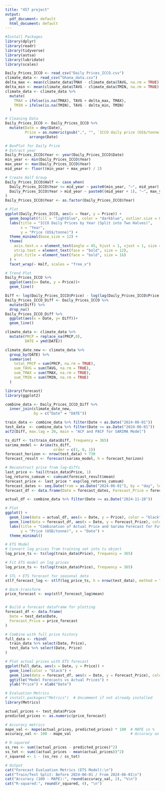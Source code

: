 ```yaml
---
title: "457 project"
output:
  pdf_document: default
  html_document: default
---
```


```r
#Install Packages
library(dplyr)
library(readr)
library(tidyverse)
library(astsa)
library(lubridate)
library(scales)

Daily_Prices_ICCO <- read_csv("Daily Prices_ICCO.csv")
climate_data <- read_csv("Ghana_data.csv")
delta_max <- mean(climate_data$TMAX - climate_data$TAVG, na.rm = TRUE)
delta_min <- mean(climate_data$TAVG - climate_data$TMIN, na.rm = TRUE)
climate_data <- climate_data %>%
  mutate(
    TMAX = ifelse(is.na(TMAX), TAVG + delta_max, TMAX),
    TMIN = ifelse(is.na(TMIN), TAVG - delta_min, TMIN)
  )
```


```r
# Cleaning Data
Daily_Prices_ICCO <- Daily_Prices_ICCO %>%
  mutate(Date = dmy(Date),
         Price = as.numeric(gsub(",", "", `ICCO daily price (US$/tonne)`))) %>%
           arrange(Date)

# BoxPlot for Daily Price
# Extract year
Daily_Prices_ICCO$Year <- year(Daily_Prices_ICCO$Date)
min_year <- min(Daily_Prices_ICCO$Year)
max_year <- max(Daily_Prices_ICCO$Year)
mid_year <- floor((min_year + max_year) / 2)

# Create Half Group
Daily_Prices_ICCO$Half <- case_when(
  Daily_Prices_ICCO$Year <= mid_year ~ paste0(min_year, "–", mid_year),
  Daily_Prices_ICCO$Year > mid_year ~ paste0((mid_year + 1), "–", max_year)
)
Daily_Prices_ICCO$Year <- as.factor(Daily_Prices_ICCO$Year)

# Plot
ggplot(Daily_Prices_ICCO, aes(x = Year, y = Price)) +
  geom_boxplot(fill = "lightblue", color = "darkblue", outlier.size = 0.8) +
  labs(title = "ICCO Daily Prices by Year (Split into Two Halves)",
       x = "Year",
       y = "Price (US$/tonne)") +
  theme_minimal(base_size = 12) +
  theme(
    axis.text.x = element_text(angle = 45, hjust = 1, vjust = 1, size = 8),
    strip.text = element_text(face = "bold", size = 12),
    plot.title = element_text(face = "bold", size = 16)
  ) +
  facet_wrap(~ Half, scales = "free_x")

# Trend Plot
Daily_Prices_ICCO %>%
  ggplot(aes(x= Date, y = Price))+
  geom_line()
```


```r
Diff <- log(Daily_Prices_ICCO$Price) - log(lag(Daily_Prices_ICCO$Price))
Daily_Prices_ICCO_Diff <- Daily_Prices_ICCO %>%
  mutate(Diff) %>%
  drop_na()
Daily_Prices_ICCO_Diff %>%
  ggplot(aes(x = Date, y= Diff))+
  geom_line()
```


```r
climate_data <- climate_data %>%
  mutate(PRCP = replace_na(PRCP,0),
         DATE = ymd(DATE))

climate_date_new <- climate_data %>%
  group_by(DATE) %>%
  summarise(
    total_PRCP = sum(PRCP, na.rm = TRUE),
    sum_TAVG = sum(TAVG, na.rm = TRUE),
    sum_TMAX = sum(TMAX, na.rm = TRUE),
    sum_TMIN = sum(TMIN, na.rm = TRUE)
  )
```

```r
library(forecast)
library(ggplot2)

combine_data <- Daily_Prices_ICCO_Diff %>%
  inner_join(climate_date_new,
             by = c("Date" = "DATE"))
```


```r
train_data <- combine_data %>% filter(Date < as.Date("2024-06-01"))
test_data  <- combine_data %>% filter(Date >= as.Date("2024-06-01"))
acf2(Diff, max.lag = 20, main = "ACF and PACF for SARIMA Model")
```

```r
ts_diff <- ts(train_data$Diff, frequency = 365)
sarima_model <- Arima(ts_diff,
                      order = c(1, 0, 1))
forecast_horizon <- nrow(test_data) + 730
forecast_result <- forecast(sarima_model, h = forecast_horizon)

# Reconstruct price from log-diffs
last_price <- tail(train_data$Price, 1)
log_returns_cumsum <- cumsum(forecast_result$mean)
forecast_price <- last_price * exp(log_returns_cumsum)
forecast_dates <- seq.Date(from = as.Date("2024-06-01"), by = "day", length.out = forecast_horizon)
forecast_df <- data.frame(Date = forecast_dates, Forecast_Price = forecast_price)

actual_df <- combine_data %>% filter(Date <= as.Date("2024-11-28"))

# Plot
ggplot() +
  geom_line(data = actual_df, aes(x = Date, y = Price), color = "black") +
  geom_line(data = forecast_df, aes(x = Date, y = Forecast_Price), color = "blue") +
  labs(title = "Combination of Actual Price and Sarima Forecast for Future Prices",
       y = "Price (USD/tonne)", x = "Date") +
  theme_minimal()

```


```r
# ETS Model
# Convert log prices from training set into ts object
log_price_ts <- ts(log(train_data$Price), frequency = 365)

# Fit ETS model on log prices
log_price_ts <- ts(log(train_data$Price), frequency = 365)

# STL + ETS forecast for seasonal data
stlf_forecast_log <- stlf(log_price_ts, h = nrow(test_data), method = "ets")

# Back-transform
price_forecast <- exp(stlf_forecast_log$mean)


# Build a forecast dataframe for plotting
forecast_df <- data.frame(
  Date = test_data$Date,
  Forecast_Price = price_forecast
)

# Combine with full price history
full_data <- rbind(
  train_data %>% select(Date, Price),
  test_data %>% select(Date, Price)
)

# Plot actual prices with ETS forecast
ggplot(full_data, aes(x = Date, y = Price)) +
  geom_line(color = "black") +
  geom_line(data = forecast_df, aes(x = Date, y = Forecast_Price), color = "purple", size = 1) +
  ggtitle("Model Forecasts vs Actual Prices") +
  ylab("Price") + xlab("Date")

# Evaluation Metrics
# install.packages("Metrics")  # Uncomment if not already installed
library(Metrics)

actual_prices <- test_data$Price
predicted_prices <- as.numeric(price_forecast)

# Accuracy metrics
mape_val <- mape(actual_prices, predicted_prices) * 100  # MAPE in %
accuracy_val <- 100 - mape_val                           # Accuracy as (100 - MAPE)

# R-squared
ss_res <- sum((actual_prices - predicted_prices)^2)
ss_tot <- sum((actual_prices - mean(actual_prices))^2)
r_squared <- 1 - (ss_res / ss_tot)

# Output
cat("Forecast Evaluation Metrics (ETS Model):\n")
cat("Train/Test Split: Before 2024-06-01 / From 2024-06-01\n")
cat("Accuracy (100 - MAPE):", round(accuracy_val, 2), "%\n")
cat("R-squared:", round(r_squared, 4), "\n")
```


